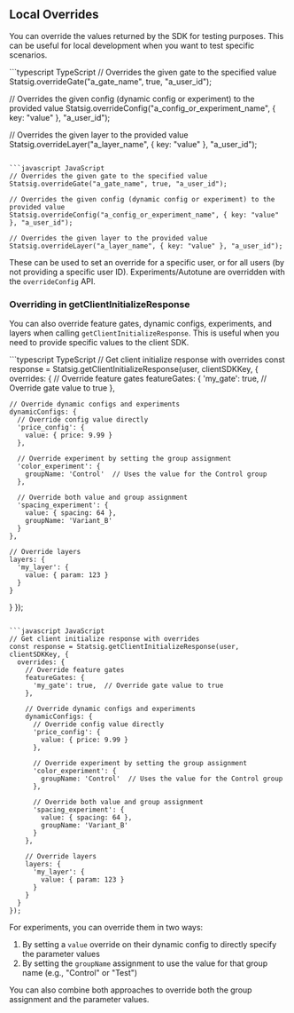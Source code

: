 ## Local Overrides

You can override the values returned by the SDK for testing purposes. This can be useful for local development when you want to test specific scenarios.

<CodeGroup>
```typescript TypeScript
// Overrides the given gate to the specified value
Statsig.overrideGate("a_gate_name", true, "a_user_id");
	
// Overrides the given config (dynamic config or experiment) to the provided value
Statsig.overrideConfig("a_config_or_experiment_name", { key: "value" }, "a_user_id");
	
// Overrides the given layer to the provided value
Statsig.overrideLayer("a_layer_name", { key: "value" }, "a_user_id");
```

```javascript JavaScript
// Overrides the given gate to the specified value
Statsig.overrideGate("a_gate_name", true, "a_user_id");
	
// Overrides the given config (dynamic config or experiment) to the provided value
Statsig.overrideConfig("a_config_or_experiment_name", { key: "value" }, "a_user_id");
	
// Overrides the given layer to the provided value
Statsig.overrideLayer("a_layer_name", { key: "value" }, "a_user_id");
```
</CodeGroup>

These can be used to set an override for a specific user, or for all users (by not providing a specific user ID). Experiments/Autotune are overridden with the `overrideConfig` API.

### Overriding in getClientInitializeResponse

You can also override feature gates, dynamic configs, experiments, and layers when calling `getClientInitializeResponse`. This is useful when you need to provide specific values to the client SDK.

<CodeGroup>
```typescript TypeScript
// Get client initialize response with overrides
const response = Statsig.getClientInitializeResponse(user, clientSDKKey, {
  overrides: {
    // Override feature gates
    featureGates: {
      'my_gate': true,  // Override gate value to true
    },
    
    // Override dynamic configs and experiments
    dynamicConfigs: {
      // Override config value directly
      'price_config': {
        value: { price: 9.99 }
      },
      
      // Override experiment by setting the group assignment
      'color_experiment': {
        groupName: 'Control'  // Uses the value for the Control group
      },
      
      // Override both value and group assignment
      'spacing_experiment': {
        value: { spacing: 64 },
        groupName: 'Variant_B'
      }
    },
    
    // Override layers
    layers: {
      'my_layer': {
        value: { param: 123 }
      }
    }
  }
});
```

```javascript JavaScript
// Get client initialize response with overrides
const response = Statsig.getClientInitializeResponse(user, clientSDKKey, {
  overrides: {
    // Override feature gates
    featureGates: {
      'my_gate': true,  // Override gate value to true
    },
    
    // Override dynamic configs and experiments
    dynamicConfigs: {
      // Override config value directly
      'price_config': {
        value: { price: 9.99 }
      },
      
      // Override experiment by setting the group assignment
      'color_experiment': {
        groupName: 'Control'  // Uses the value for the Control group
      },
      
      // Override both value and group assignment
      'spacing_experiment': {
        value: { spacing: 64 },
        groupName: 'Variant_B'
      }
    },
    
    // Override layers
    layers: {
      'my_layer': {
        value: { param: 123 }
      }
    }
  }
});
```
</CodeGroup>

For experiments, you can override them in two ways:
1. By setting a `value` override on their dynamic config to directly specify the parameter values
2. By setting the `groupName` assignment to use the value for that group name (e.g., "Control" or "Test")

You can also combine both approaches to override both the group assignment and the parameter values.



